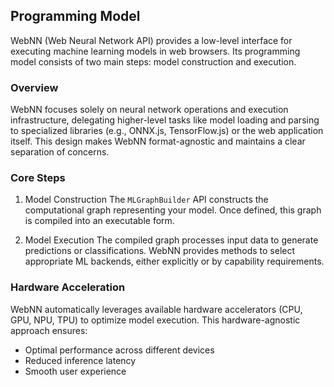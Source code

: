 ## Programming Model

WebNN (Web Neural Network API) provides a low-level interface for executing machine learning models in web browsers. Its programming model consists of two main steps: model construction and execution.

### Overview

WebNN focuses solely on neural network operations and execution infrastructure, delegating higher-level tasks like model loading and parsing to specialized libraries (e.g., ONNX.js, TensorFlow.js) or the web application itself. This design makes WebNN format-agnostic and maintains a clear separation of concerns.

### Core Steps

1. Model Construction
   The `MLGraphBuilder` API constructs the computational graph representing your model. Once defined, this graph is compiled into an executable form.

2. Model Execution
   The compiled graph processes input data to generate predictions or classifications. WebNN provides methods to select appropriate ML backends, either explicitly or by capability requirements.

### Hardware Acceleration

WebNN automatically leverages available hardware accelerators (CPU, GPU, NPU, TPU) to optimize model execution. This hardware-agnostic approach ensures:
- Optimal performance across different devices
- Reduced inference latency
- Smooth user experience